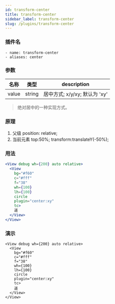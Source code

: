 ```yaml
---
id: transform-center
title: transform-center
sidebar_label: transform-center
slug: /plugins/transform-center
---
```


### 插件名

```config
- name: transform-center
- aliases: center
```

### 参数

| 名称  | 类型   | description                   |
| ----- | ------ | ----------------------------- |
| value | string | 居中方式; x/y/xy; 默认为 'xy' |

> 绝对居中的一种实现方式。

### 原理

1. 父级 position: relative;
2. 当前元素 top:50%; transform:translateY(-50%); 

### 用法

```jsx
<View debug wh={200} auto relative>
  <View
    bg="#f60"
    c="#fff"
    f="38"
    wh={100}
    lh={100}
    circle
    plugin="center:xy"
    tc>
    道
  </View>
</View>
```


### 演示

```tsx live
<View debug wh={200} auto relative>
  <View
    bg="#f60"
    c="#fff"
    f="38"
    wh={100}
    lh={100}
    circle
    plugin="center:xy"
    tc>
    道
  </View>
</View>
```